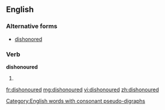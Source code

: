 ==English==

===Alternative forms===
* [[dishonored]]

===Verb===
'''dishonoured'''

# {{past of|dishonour}}

[[Category:English words with consonant pseudo-digraphs]]

[[fr:dishonoured]]
[[mg:dishonoured]]
[[vi:dishonoured]]
[[zh:dishonoured]]